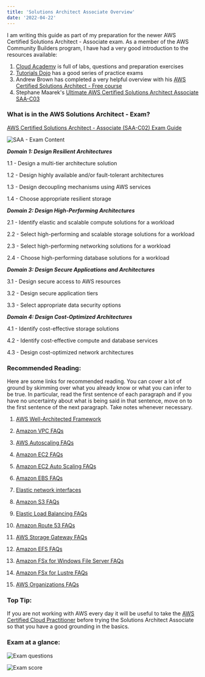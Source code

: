 ```yaml
---
title: 'Solutions Architect Associate Overview'
date: '2022-04-22'
---
```


I am writing this guide as part of my preparation for the newer AWS Certified Solutions Architect - Associate exam.
As a member of the AWS Community Builders program, I have had a very good introduction to the resources available:
1. [Cloud Academy](https://cloudacademy.com/learning-paths/aws-solutions-architect-associate-saa-c03-certification-preparation-for-aws-1-7446/)
is full of labs, questions and preparation exercises
2. [Tutorials Dojo](https://www.udemy.com/course/aws-certified-solutions-architect-associate-amazon-practice-exams-saa-c03/)
has a good series of practice exams
3. Andrew Brown has completed a very helpful overview with his [AWS Certified Solutions Architect - Free course](https://www.youtube.com/watch?v=Ia-UEYYR44s)
4. Stephane Maarek's [Ultimate AWS Certified Solutions Architect Associate SAA-C03](https://www.udemy.com/course/aws-certified-solutions-architect-associate-saa-c03/)

### What is in the AWS Solutions Architect - Exam?
[AWS Certified Solutions Architect - Associate (SAA-C02) Exam Guide](https://d1.awsstatic.com/training-and-certification/docs-sa-assoc/AWS-Certified-Solutions-Architect-Associate-Exam-Guide_v1.1_2019_08_27_FINAL.pdf)

![SAA - Exam Content](https://user-images.githubusercontent.com/27693622/195693712-afdfd24b-2d6d-48c3-bbcc-c304ee5933d6.png)


***Domain 1: Design Resilient Architectures***

1.1 - Design a multi-tier architecture solution

1.2 - Design highly available and/or fault-tolerant architectures

1.3 - Design decoupling mechanisms using AWS services

1.4 - Choose appropriate resilient storage

***Domain 2: Design High-Performing Architectures***

2.1 - Identify elastic and scalable compute solutions for a workload

2.2 - Select high-performing and scalable storage solutions for a workload

2.3 - Select high-performing networking solutions for a workload

2.4 - Choose high-performing database solutions for a workload

***Domain 3: Design Secure Applications and Architectures***

3.1 - Design secure access to AWS resources

3.2 - Design secure application tiers

3.3 - Select appropriate data security options

***Domain 4: Design Cost-Optimized Architectures***

4.1 - Identify cost-effective storage solutions

4.2 - Identify cost-effective compute and database services

4.3 - Design cost-optimized network architectures

### Recommended Reading:
Here are some links for recommended reading.
You can cover a lot of ground by skimming over what you already know or what you can infer to be true.
In particular, read the first sentence of each paragraph and if you have no uncertainty about what is being said
in that sentence, move on to the first sentence of the next paragraph.
Take notes whenever necessary.

1. [AWS Well-Architected Framework](https://d1.awsstatic.com/whitepapers/architecture/AWS_Well-Architected_Framework.pdf)

2. [Amazon VPC FAQs](https://aws.amazon.com/vpc/faqs/)

3. [AWS Autoscaling FAQs](https://aws.amazon.com/autoscaling/faqs/)

4. [Amazon EC2 FAQs](https://aws.amazon.com/ec2/faqs/)

5. [Amazon EC2 Auto Scaling FAQs](https://aws.amazon.com/ec2/autoscaling/faqs/)

6. [Amazon EBS FAQs](https://aws.amazon.com/ebs/faqs/)

7. [Elastic network interfaces](https://docs.aws.amazon.com/AWSEC2/latest/UserGuide/using-eni.html)

8. [Amazon S3 FAQs](https://aws.amazon.com/s3/faqs/)

9. [Elastic Load Balancing FAQs](https://aws.amazon.com/elasticloadbalancing/faqs/)

10. [Amazon Route 53 FAQs](https://aws.amazon.com/route53/faqs/)

11. [AWS Storage Gateway FAQs](https://aws.amazon.com/storagegateway/faqs/)

12. [Amazon EFS FAQs](https://aws.amazon.com/efs/faq/)

13. [Amazon FSx for Windows File Server FAQs](https://aws.amazon.com/fsx/windows/faqs/)

14. [Amazon FSx for Lustre FAQs](https://aws.amazon.com/fsx/lustre/faqs/)

15. [AWS Organizations FAQs](https://aws.amazon.com/organizations/faqs/)

### Top Tip:
If you are not working with AWS every day it will be useful to take the [AWS Certified Cloud Practitioner](https://aws.amazon.com/certification/certified-cloud-practitioner/)
before trying the Solutions Architect Associate so that you have a good grounding in the basics.

### Exam at a glance:
![Exam questions](https://user-images.githubusercontent.com/27693622/195697986-a6722200-3be9-47cf-9191-b42a203bf682.png)

![Exam score](https://user-images.githubusercontent.com/27693622/195697996-b7454b97-fa46-4785-ab05-531d040c690a.png)